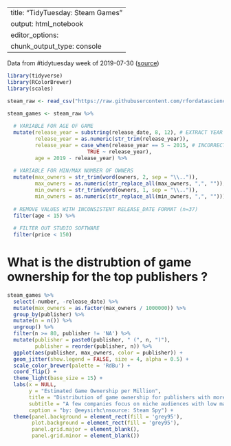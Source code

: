 
---
title: "TidyTuesday: Steam Games"
output: html_notebook
editor_options: 
  chunk_output_type: console
---

Data from #tidytuesday week of 2019-07-30 ([source](https://github.com/rfordatascience/tidytuesday/tree/master/data/2019/2019-07-30))

```r
library(tidyverse)
library(RColorBrewer)
library(scales)

steam_raw <- read_csv("https://raw.githubusercontent.com/rfordatascience/tidytuesday/master/data/2019/2019-07-30/video_games.csv") 
```

```r
steam_games <- steam_raw %>% 
  
  # VARIABLE FOR AGE OF GAME
  mutate(release_year = substring(release_date, 8, 12), # EXTRACT YEAR
         release_year = as.numeric(str_trim(release_year)), 
         release_year = case_when(release_year == 5 ~ 2015, # INCORRECT DATA POINT
                          TRUE ~ release_year),
         age = 2019 - release_year) %>% 
  
  # VARIABLE FOR MIN/MAX NUMBER OF OWNERS
  mutate(max_owners = str_trim(word(owners, 2, sep = "\\..")),
         max_owners = as.numeric(str_replace_all(max_owners, ",", "")),
         min_owners = str_trim(word(owners, 1, sep = "\\..")),
         min_owners = as.numeric(str_replace_all(min_owners, ",", ""))) %>% 
  
  # REMOVE VALUES WITH INCONSISTENT RELEASE_DATE FORMAT (n=37)
  filter(age < 15) %>% 
  
  # FILTER OUT STUDIO SOFTWARE
  filter(price < 150)
```

# What is the distrubtion of game ownership for the top publishers ?
```r
steam_games %>% 
  select(-number, -release_date) %>% 
  mutate(max_owners = as.factor(max_owners / 1000000)) %>% 
  group_by(publisher) %>% 
  mutate(n = n()) %>% 
  ungroup() %>% 
  filter(n >= 80, publisher != 'NA') %>%
  mutate(publisher = paste0(publisher, " (", n, ")"),
         publisher = reorder(publisher, n)) %>% 
  ggplot(aes(publisher, max_owners, color = publisher)) +
  geom_jitter(show.legend = FALSE, size = 4, alpha = 0.5) +
  scale_color_brewer(palette = 'RdBu') +
  coord_flip() +
  theme_light(base_size = 15) +
  labs(x = NULL,
       y = "Estimated Game Ownership per Million",
       title = "Distribution of game ownership for publishers with more than 80 titles",
       subtitle = "A few companies focus on niche audiences with low mass market appeal",
       caption = "by: @eeysirhc\nsource: Steam Spy") +
  theme(panel.background = element_rect(fill = 'grey95'),
        plot.background = element_rect(fill = 'grey95'),
        panel.grid.major = element_blank(),
        panel.grid.minor = element_blank())
```

